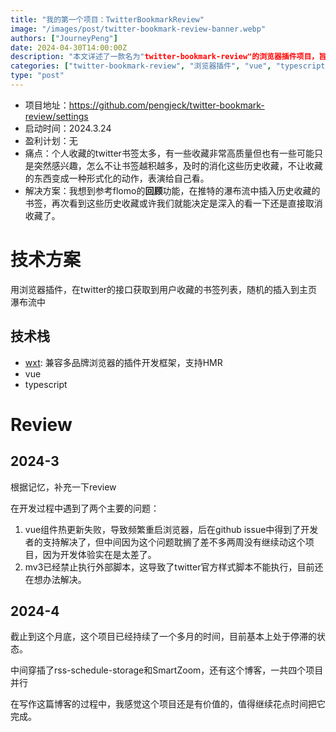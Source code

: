 ```yaml
---
title: "我的第一个项目：TwitterBookmarkReview"
image: "/images/post/twitter-bookmark-review-banner.webp"
authors: ["JourneyPeng"]
date: 2024-04-30T14:00:00Z
description: "本文详述了一款名为"twitter-bookmark-review"的浏览器插件项目，旨在解决个人Twitter书签过多的问题。该项目通过插入历史收藏到Twitter主页瀑布流中，帮助用户重新审视这些书签，决定是否需要保留。技术上，使用了wxt框架、Vue和TypeScript进行开发，但在开发过程中遇到了组件热更新失败和MV3政策限制执行外部脚本的技术挑战。"
categories: ["twitter-bookmark-review", "浏览器插件", "vue", "typescript", "twitter API", "wxt框架", "书签管理"]
type: "post"
---
```


- 项目地址：https://github.com/pengjeck/twitter-bookmark-review/settings
- 启动时间：2024.3.24
- 盈利计划：无
- 痛点：个人收藏的twitter书签太多，有一些收藏非常高质量但也有一些可能只是突然感兴趣，怎么不让书签越积越多，及时的消化这些历史收藏，不让收藏的东西变成一种形式化的动作，表演给自己看。
- 解决方案：我想到参考flomo的**回顾**功能，在推特的瀑布流中插入历史收藏的书签，再次看到这些历史收藏或许我们就能决定是深入的看一下还是直接取消收藏了。

# 技术方案

用浏览器插件，在twitter的接口获取到用户收藏的书签列表，随机的插入到主页瀑布流中

## 技术栈

- [wxt](https://wxt.dev): 兼容多品牌浏览器的插件开发框架，支持HMR
- vue
- typescript

# Review

## 2024-3
根据记忆，补充一下review

在开发过程中遇到了两个主要的问题：
1. vue组件热更新失败，导致频繁重启浏览器，后在github issue中得到了开发者的支持解决了，但中间因为这个问题耽搁了差不多两周没有继续动这个项目，因为开发体验实在是太差了。
2. mv3已经禁止执行外部脚本，这导致了twitter官方样式脚本不能执行，目前还在想办法解决。

## 2024-4
截止到这个月底，这个项目已经持续了一个多月的时间，目前基本上处于停滞的状态。

中间穿插了rss-schedule-storage和SmartZoom，还有这个博客，一共四个项目并行

在写作这篇博客的过程中，我感觉这个项目还是有价值的，值得继续花点时间把它完成。
